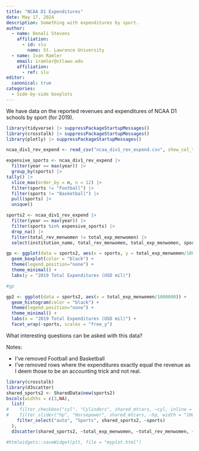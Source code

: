 ```yaml
---
title: "NCAA D1 Expenditures"
date: May 17, 2024
description: Something with expenditures by sport.
author:
  - name: Denali Stevens
    affiliation:
      - id: slu
        name: St. Lawrence University
  - name: Ivan Ramler
    email: iramler@stlawu.edu
    affiliation:
      - ref: slu
editor: 
  canonical: true
categories:
  - Side-by-side boxplots
---
```


We have data on the reported revenues and expenditures of NCAA D1 schools by sport (for 2019). 


```r
library(tidyverse) |> suppressPackageStartupMessages()
library(crosstalk) |> suppressPackageStartupMessages()
library(plotly) |> suppressPackageStartupMessages()
```

```r
ncaa_div1_rev_expend <- read_csv("ncaa_div1_rev_expend.csv", show_col_types = FALSE)
```

```r
expensive_sports <- ncaa_div1_rev_expend |>
  filter(year == max(year)) |>
  group_by(sports) |>
tally() |>
  slice_max(order_by = n, n = 12) |>
  filter(sports != "Football") |>
  filter(sports != "Basketball") |>
  pull(sports) |>
  unique()

sports2 <- ncaa_div1_rev_expend |>
  filter(year == max(year)) |>
  filter(sports %in% expensive_sports) |>
  drop_na() |>
  filter(total_rev_menwomen != total_exp_menwomen) |>
  select(institution_name, total_rev_menwomen, total_exp_menwomen, sports)


```

```r
gp <- ggplot(data = sports2, aes(x = sports, y = total_exp_menwomen/1000000, fill = sports)) +
  geom_boxplot(color = "black") +
  theme(legend.position="none") +
  theme_minimal() +
  labs(y = "2019 Total Expenditures (USD mil)")

#gp

```


```r
gp2 <- ggplot(data = sports2, aes(x = total_exp_menwomen/1000000)) +
  geom_histogram(color = "black") +
  theme(legend.position="none") +
  theme_minimal() +
  labs(x = "2019 Total Expenditures (USD mil)") +
  facet_wrap(~sports, scales = "free_y")
```

What interesting questions can be asked with this data?

Notes: 

- I've removed Football and Basketball
- I've removed rows where the expenditures exactly equal the revenue as I deem those to be an accounting trick and not real.


```r
library(crosstalk)
library(d3scatter)
shared_sports2 <- SharedData$new(sports2)
bscols(widths = c(3,NA),
  list(
#    filter_checkbox("cyl", "Cylinders", shared_mtcars, ~cyl, inline = TRUE),
#    filter_slider("hp", "Horsepower", shared_mtcars, ~hp, width = "100%"),
    filter_select("auto", "Sports", shared_sports2, ~sports)
  ),
  d3scatter(shared_sports2, ~total_exp_menwomen, ~total_rev_menwomen, ~factor(sports), width="100%", height=250))
```




```r
#htmlwidgets::saveWidget(plt, file = "myplot.html")

```

